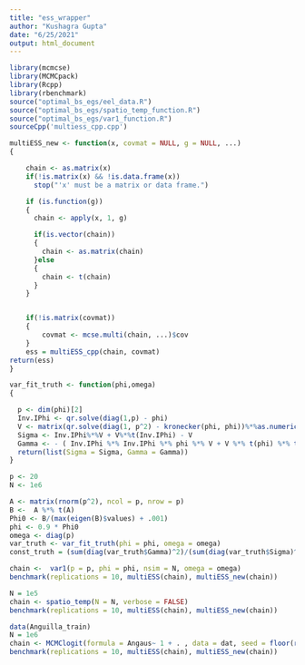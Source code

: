 ---
title: "ess_wrapper"
author: "Kushagra Gupta"
date: "6/25/2021"
output: html_document
---

```{r}
library(mcmcse)
library(MCMCpack)
library(Rcpp)
library(rbenchmark)
source("optimal_bs_egs/eel_data.R")
source("optimal_bs_egs/spatio_temp_function.R")
source("optimal_bs_egs/var1_function.R")
sourceCpp('multiess_cpp.cpp')
```


```{r}
multiESS_new <- function(x, covmat = NULL, g = NULL, ...)
{

	chain <- as.matrix(x)
	if(!is.matrix(x) && !is.data.frame(x))
	  stop("'x' must be a matrix or data frame.")

	if (is.function(g)) 
	{
	  chain <- apply(x, 1, g)

	  if(is.vector(chain))
	  {
	    chain <- as.matrix(chain)
	  }else
	  {
	    chain <- t(chain)
	  }
	}


	if(!is.matrix(covmat))
	{
		covmat <- mcse.multi(chain, ...)$cov
	} 
	ess = multiESS_cpp(chain, covmat)
return(ess)
}
```

```{r}
var_fit_truth <- function(phi,omega)
{

  p <- dim(phi)[2]
  Inv.IPhi <- qr.solve(diag(1,p) - phi)
  V <- matrix(qr.solve(diag(1, p^2) - kronecker(phi, phi))%*%as.numeric(omega), nrow = p, ncol = p)
  Sigma <- Inv.IPhi%*%V + V%*%t(Inv.IPhi) - V
  Gamma <- - ( Inv.IPhi %*% Inv.IPhi %*% phi %*% V + V %*% t(phi) %*% t(Inv.IPhi) %*% t(Inv.IPhi) )
  return(list(Sigma = Sigma, Gamma = Gamma))
}

p <- 20
N <- 1e6

A <- matrix(rnorm(p^2), ncol = p, nrow = p)
B <-  A %*% t(A)
Phi0 <- B/(max(eigen(B)$values) + .001)
phi <- 0.9 * Phi0
omega <- diag(p)
var_truth <- var_fit_truth(phi = phi, omega = omega)
const_truth = (sum(diag(var_truth$Gamma)^2)/(sum(diag(var_truth$Sigma)^2)))^(1/3)

```

```{r, cache = TRUE}
chain <-  var1(p = p, phi = phi, nsim = N, omega = omega)
benchmark(replications = 10, multiESS(chain), multiESS_new(chain))
```

```{r, cache = TRUE}
N = 1e5
chain <- spatio_temp(N = N, verbose = FALSE)
benchmark(replications = 10, multiESS(chain), multiESS_new(chain))
```

```{r, cache = TRUE}
data(Anguilla_train)
N = 1e6
chain <- MCMClogit(formula = Angaus~ 1 + . , data = dat, seed = floor(runif(1,0,100)), burnin = 0, mcmc = N, thin = 1, B0 = 1/100, tune = .8)
benchmark(replications = 10, multiESS(chain), multiESS_new(chain))
```


